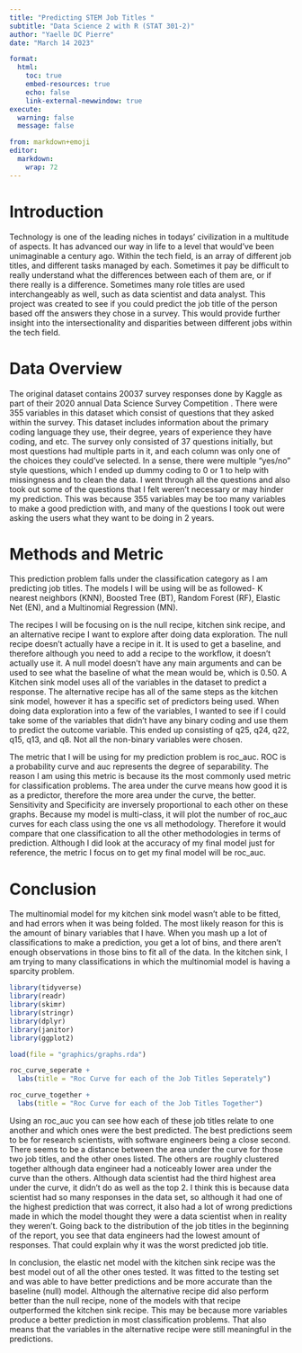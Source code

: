 ```yaml
---
title: "Predicting STEM Job Titles "
subtitle: "Data Science 2 with R (STAT 301-2)"
author: "Yaelle DC Pierre"
date: "March 14 2023"

format:
  html:
    toc: true
    embed-resources: true
    echo: false 
    link-external-newwindow: true
execute:
  warning: false
  message: false

from: markdown+emoji  
editor: 
  markdown: 
    wrap: 72
---
```

# Introduction
Technology is one of the leading niches in todays' civilization in a multitude of aspects. It has advanced our way in life to a level that would've been unimaginable a century ago. Within the tech field, is an array of different job titles, and different tasks managed by each. Sometimes it pay be difficult to really understand what the differences between each of them are, or if there really is a difference. Sometimes many role titles are used interchangeably as well, such as data scientist and data analyst. This project was created to see if you could predict the job title of the person based off the answers they chose in a survey. This would provide further insight into the intersectionality and disparities between different jobs within the tech field.

# Data Overview
The original dataset contains 20037 survey responses done by Kaggle as part of their 2020 annual Data Science Survey Competition . There were 355 variables in this dataset which consist of questions that they asked within the survey. This dataset includes information about the primary coding language they use, their degree, years of experience they have coding, and etc. The survey only consisted of 37 questions initially, but most questions had multiple parts in it, and each column was only one of the choices they could've selected. In a sense, there were multiple "yes/no" style questions, which I ended up dummy coding to 0 or 1 to help with missingness and to clean the data. I went through all the questions and also took out some of the questions that I felt weren't necessary or may hinder my prediction. This was because 355 variables may be too many variables to make a good prediction with, and many of the questions I took out were asking the users what they want to be doing in 2 years.

# Methods and Metric
This prediction problem falls under the classification category as I am predicting job titles. The models I will be using will be as followed- K nearest neighbors (KNN), Boosted Tree (BT), Random Forest (RF), Elastic Net (EN), and a Multinomial Regression (MN). 

The recipes I will be focusing on is the null recipe, kitchen sink recipe, and an alternative recipe I want to explore after doing data exploration. The null recipe doesn't actually have a recipe in it. It is used to get a baseline, and therefore although you need to add a recipe to the workflow, it doesn't actually use it. A null model doesn't have any main arguments and can be used to see what the baseline of what the mean would be, which is 0.50. A Kitchen sink model uses all of the variables in the dataset to predict a response. The alternative recipe has all of the same steps as the kitchen sink model, however it has a specific set of predictors being used. When doing data exploration into a few of the variables, I wanted to see if I could take some of the variables that didn't have any binary coding and use them to predict the outcome variable. This ended up consisting of q25, q24, q22, q15, q13, and q8. Not all the non-binary variables were chosen.

The metric that I will be using for my prediction problem is roc_auc. ROC is a probability curve and auc represents the degree of separability. The reason I am using this metric is because its the most commonly used metric for classification problems. The area under the curve means how good it is as a predictor, therefore the more area under the curve, the better. Sensitivity and Specificity are inversely proportional to each other on these graphs. Because my model is multi-class, it will plot the number of roc_auc curves for each class using the one vs all methodology. Therefore it would compare that one classification to all the other methodologies in terms of prediction. Although I did look at the accuracy of my final model just for reference, the metric I focus on to get my final model will be roc_auc. 

# Conclusion

The multinomial model for my kitchen sink model wasn't able to be fitted, and had errors when it was being folded. The most likely reason for this is the amount of binary variables that I have. When you mash up a lot of classifications to make a prediction, you get a lot of bins, and there aren't enough observations in those bins to fit all of the data. In the kitchen sink, I am trying to many classifications in which the multinomial model is having a sparcity problem.

```r
library(tidyverse)
library(readr)
library(skimr)
library(stringr)
library(dplyr)
library(janitor)
library(ggplot2)

load(file = "graphics/graphs.rda")

roc_curve_seperate +
  labs(title = "Roc Curve for each of the Job Titles Seperately")

roc_curve_together +
  labs(title = "Roc Curve for each of the Job Titles Together")
```

Using an roc_auc you can see how each of these job titles relate to one another and which ones were the best predicted. The best predictions seem to be for research scientists, with software engineers being a close second. There seems to be a distance between the area under the curve for those two job titles, and the other ones listed. The others are roughly clustered together although data engineer had a noticeably lower area under the curve than the others. Although data scientist had the third highest area under the curve, it didn't do as well as the top 2. I think this is because data scientist had so many responses in the data set, so although it had one of the highest prediction that was correct, it also had a lot of wrong predictions made in which the model thought they were a data scientist when in reality they weren't. Going back to the distribution of the job titles in the beginning of the report, you see that data engineers had the lowest amount of responses. That could explain why it was the worst predicted job title.

In conclusion, the elastic net model with the kitchen sink recipe was the best model out of all the other ones tested. It was fitted to the testing set and was able to have better predictions and be more accurate than the baseline (null) model. Although the alternative recipe did also perform better than the null recipe, none of the models with that recipe outperformed the kitchen sink recipe. This may be because more variables produce a better prediction in most classification problems. That also means that the variables in the alternative recipe were still meaningful in the predictions. 

